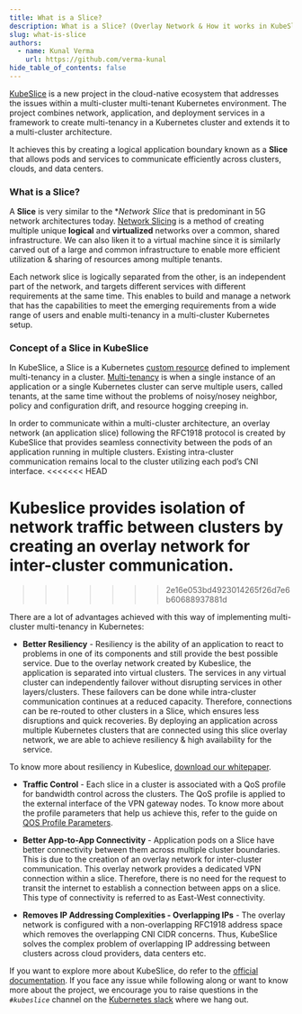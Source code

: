 ```yaml
---
title: What is a Slice?
description: What is a Slice? (Overlay Network & How it works in KubeSlice)
slug: what-is-slice
authors:
  - name: Kunal Verma
    url: https://github.com/verma-kunal
hide_table_of_contents: false
---
```


[KubeSlice](https://kubeslice.io/documentation/open-source/0.3.0) is a new project in the cloud-native ecosystem that addresses the issues within a multi-cluster multi-tenant Kubernetes environment.
The project combines network, application, and deployment services in a framework to create multi-tenancy in a Kubernetes cluster and extends it to a multi-cluster architecture.

It achieves this by creating a logical application boundary known as a **Slice** that allows pods and services to communicate efficiently across clusters, clouds, and data centers.  

### What is a Slice?

A **Slice** is very similar to the **Network Slice* that is predominant in 5G network architectures today. 
[Network Slicing](https://en.wikipedia.org/wiki/5G_network_slicing) is a method of creating multiple unique **logical** and **virtualized** networks over a common, shared infrastructure. 
We can also liken it to a virtual machine since it is similarly carved out of a large and common infrastructure to enable more efficient utilization & sharing of resources among multiple tenants.

Each network slice is logically separated from the other, is an independent part of the network, and targets different services with different requirements at the same time. This enables to build and manage a network that has the capabilities to meet the emerging requirements from a wide range of users and enable multi-tenancy in a multi-cluster Kubernetes setup.

### Concept of a Slice in KubeSlice

In KubeSlice, a Slice is a Kubernetes [custom resource](https://kubernetes.io/docs/concepts/extend-kubernetes/api-extension/custom-resources/) defined to implement multi-tenancy in a cluster. 
[Multi-tenancy](https://kubernetes.io/docs/concepts/security/multi-tenancy/) is when a single instance of an application or a single Kubernetes cluster can serve multiple users, called tenants, at the same time without the problems of noisy/nosey neighbor, policy and configuration drift, and resource hogging creeping in.

In order to communicate within a multi-cluster architecture, an overlay network (an application slice) following the RFC1918 protocol is created by KubeSlice that provides seamless connectivity between the pods of an application running in multiple clusters. Existing intra-cluster communication remains local to the cluster utilizing each pod’s CNI interface. 
<<<<<<< HEAD

Kubeslice provides isolation of network traffic between clusters by creating an overlay network for inter-cluster communication.
=======
>>>>>>> 2e16e053bd4923014265f26d7e6b60688937881d

There are a lot of advantages achieved with this way of implementing multi-cluster multi-tenancy in Kubernetes:

- **Better Resiliency** - Resiliency is the ability of an application to react to problems in one of its components and still provide the best possible service. Due to the overlay network created by Kubeslice, the application is separated into virtual clusters. The services in any virtual cluster can independently failover without disrupting services in other layers/clusters. These failovers can be done while intra-cluster communication continues at a reduced capacity. Therefore, connections can be re-routed to other clusters in a Slice, which ensures less disruptions and quick recoveries.
By deploying an application across multiple Kubernetes clusters that are connected using this slice overlay network, we are able to achieve resiliency & high availability for the service.

To know more about resiliency in Kubeslice, [download our whitepaper](https://avesha.io/use-case/use-case-resiliency/).

- **Traffic Control** - Each slice in a cluster is associated with a QoS profile for bandwidth control across the clusters. The QoS profile is applied to the external interface of the VPN gateway nodes. To know more about the profile parameters that help us achieve this, refer to the guide on [QOS Profile Parameters](https://kubeslice.io/documentation/open-source/0.2.0/getting-started-with-cloud-clusters/installing-kubeslice/configuration-parameters#qos-profile-parameters).

- **Better App-to-App Connectivity** - Application pods on a Slice have better connectivity between them across multiple cluster boundaries. This is due to the creation of an overlay network for inter-cluster communication. This overlay network provides a dedicated VPN connection within a slice. Therefore, there is no need for the request to transit the internet to establish a connection between apps on a slice. This type of connectivity is referred to as East-West connectivity.

- **Removes IP Addressing Complexities - Overlapping IPs** - The overlay network is configured with a non-overlapping RFC1918 address space which removes the overlapping CNI CIDR concerns. Thus, KubeSlice solves the complex problem of overlapping IP addressing between clusters across cloud providers, data centers etc.

If you want to explore more about KubeSlice, do refer to the [official documentation](https://kubeslice.io/documentation/open-source/0.3.0/). If you face any issue while following along or want to know more about the project, we encourage you to raise questions in the *`#kubeslice`* channel on the [Kubernetes slack](https://slack.k8s.io/) where we hang out.